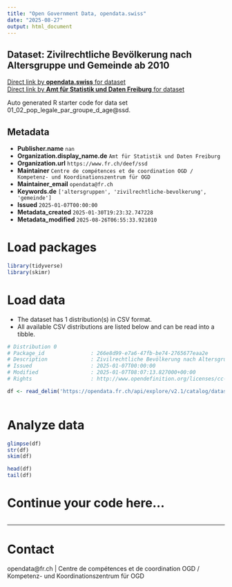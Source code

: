 ```yaml
---
title: "Open Government Data, opendata.swiss"
date: "2025-08-27"
output: html_document
---
```


## Dataset: Zivilrechtliche Bevölkerung nach Altersgruppe und Gemeinde ab 2010



[Direct link by **opendata.swiss** for dataset](https://opendata.swiss/de/dataset/zivilrechtliche-bevolkerung-nach-altersgruppe-und-gemeinde-ab-2010)<br>
[Direct link by **Amt für Statistik und Daten Freiburg** for dataset](https://opendata.fr.ch/explore/dataset/01_02_pop_legale_par_groupe_d_age/)

Auto generated R starter code for data set 01_02_pop_legale_par_groupe_d_age@ssd.

## Metadata

- **Publisher.name** `nan`
- **Organization.display_name.de** `Amt für Statistik und Daten Freiburg`
- **Organization.url** `https://www.fr.ch/deef/ssd`
- **Maintainer** `Centre de compétences et de coordination OGD / Kompetenz- und Koordinationszentrum für OGD`
- **Maintainer_email** `opendata@fr.ch`
- **Keywords.de** `['altersgruppen', 'zivilrechtliche-bevolkerung', 'gemeinde']`
- **Issued** `2025-01-07T00:00:00`
- **Metadata_created** `2025-01-30T19:23:32.747228`
- **Metadata_modified** `2025-08-26T06:55:33.921010`


# Load packages

```r

library(tidyverse)
library(skimr)

```

# Load data

-   The dataset has 1 distribution(s) in CSV format.
-   All available CSV distributions are listed below and can be read into a tibble.

```r

# Distribution 0
# Package_id               : 266e8d99-e7a6-47fb-be74-2765677eaa2e
# Description              : Zivilrechtliche Bevölkerung nach Altersgruppe und Gemeinde ab 2010 (csv)
# Issued                   : 2025-01-07T00:00:00
# Modified                 : 2025-01-07T08:07:13.827000+00:00
# Rights                   : http://www.opendefinition.org/licenses/cc-by-sa

df <- read_delim('https://opendata.fr.ch/api/explore/v2.1/catalog/datasets/01_02_pop_legale_par_groupe_d_age/exports/csv?use_labels=true')



```

# Analyze data

```r

glimpse(df)
str(df)
skim(df)

head(df)
tail(df)

```

# Continue your code here...

```r

```

------------------------------------------------------------------------

# Contact

opendata@fr.ch | Centre de compétences et de coordination OGD / Kompetenz- und Koordinationszentrum für OGD
